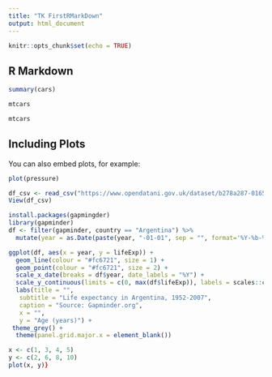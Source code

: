 ```yaml
---
title: "TK FirstRMarkDown"
output: html_document
---
```


```r
knitr::opts_chunk$set(echo = TRUE)
```

## R Markdown



```r
summary(cars)
```

```r
mtcars
```

```r
mtcars
```
## Including Plots

You can also embed plots, for example:

```r
plot(pressure)
```

```r
df_csv <- read_csv("https://www.opendatani.gov.uk/dataset/b278a287-0165-4b0d-ac06-f5356590355e/resource/9f4e090e-4afe-44f0-8bb5-1a70926920bd/download/regionalsedimentsxrfset1.csv") 
View(df_csv)
```

```r
install.packages(gapmingder)
library(gapminder)
df <- filter(gapminder, country == "Argentina") %>% 
  mutate(year = as.Date(paste(year, "-01-01", sep = "", format='%Y-%b-%d')))

ggplot(df, aes(x = year, y = lifeExp)) +
  geom_line(colour = "#fc6721", size = 1) +
  geom_point(colour = "#fc6721", size = 2) +
  scale_x_date(breaks = df$year, date_labels = "%Y") +
  scale_y_continuous(limits = c(0, max(df$lifeExp)), labels = scales::comma) +
  labs(title = "",
   subtitle = "Life expectancy in Argentina, 1952-2007",
   caption = "Source: Gapminder.org",
   x = "",
   y = "Age (years)") +
 theme_grey() +
  theme(panel.grid.major.x = element_blank())


```


```r
x <- c(1, 3, 4, 5)
y <- c(2, 6, 8, 10)
plot(x, y)}
```
